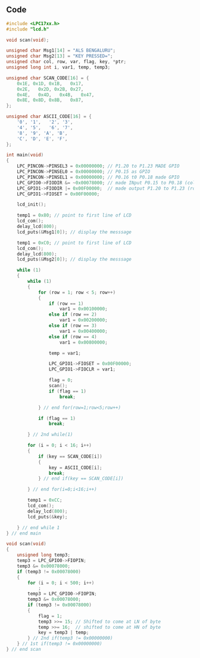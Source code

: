 ## Code

```c
#include <LPC17xx.h>
#include "lcd.h"

void scan(void);

unsigned char Msg1[14] = "ALS BENGALURU";
unsigned char Msg2[13] = "KEY PRESSED=";
unsigned char col, row, var, flag, key, *ptr;
unsigned long int i, var1, temp, temp3;

unsigned char SCAN_CODE[16] = {
	0x1E, 0x1D, 0x1B,	0x17,
	0x2E,	0x2D, 0x2B,	0x27,
	0x4E,	0x4D,	0x4B,	0x47,
	0x8E, 0x8D,	0x8B,	0x87,
};

unsigned char ASCII_CODE[16] = {
	'0', '1',	'2', '3',
	'4', '5',	'6', '7',
	'8', '9', 'A', 'B',
	'C', 'D', 'E', 'F',
};

int main(void)
{
	LPC_PINCON->PINSEL3 = 0x00000000; // P1.20 to P1.23 MADE GPIO
	LPC_PINCON->PINSEL0 = 0x00000000; // P0.15 as GPIO
	LPC_PINCON->PINSEL1 = 0x00000000; // P0.16 t0 P0.18 made GPIO
	LPC_GPIO0->FIODIR &= ~0x00078000; // made INput P0.15 to P0.18 (cols)
	LPC_GPIO1->FIODIR |= 0x00F00000;  // made output P1.20 to P1.23 (rows)
	LPC_GPIO1->FIOSET = 0x00F00000;

	lcd_init();

	temp1 = 0x80; // point to first line of LCD
	lcd_com();
	delay_lcd(800);
	lcd_puts(&Msg1[0]); // display the messsage

	temp1 = 0xC0; // point to first line of LCD
	lcd_com();
	delay_lcd(800);
	lcd_puts(&Msg2[0]); // display the messsage

	while (1)
	{
		while (1)
		{
			for (row = 1; row < 5; row++)
			{
				if (row == 1)
					var1 = 0x00100000;
				else if (row == 2)
					var1 = 0x00200000;
				else if (row == 3)
					var1 = 0x00400000;
				else if (row == 4)
					var1 = 0x00800000;

				temp = var1;

				LPC_GPIO1->FIOSET = 0x00F00000;
				LPC_GPIO1->FIOCLR = var1;

				flag = 0;
				scan();
				if (flag == 1)
					break;

			} // end for(row=1;row<5;row++)

			if (flag == 1)
				break;

		} // 2nd while(1)

		for (i = 0; i < 16; i++)
		{
			if (key == SCAN_CODE[i])
			{
				key = ASCII_CODE[i];
				break;
			} // end if(key == SCAN_CODE[i])

		} // end for(i=0;i<16;i++)

		temp1 = 0xCC;
		lcd_com();
		delay_lcd(800);
		lcd_puts(&key);

	} // end while 1
} // end main

void scan(void)
{
	unsigned long temp3;
	temp3 = LPC_GPIO0->FIOPIN;
	temp3 &= 0x00078000;
	if (temp3 != 0x00078000)
	{
		for (i = 0; i < 500; i++)
			;
		temp3 = LPC_GPIO0->FIOPIN;
		temp3 &= 0x00078000;
		if (temp3 != 0x00078000)
		{
			flag = 1;
			temp3 >>= 15; // Shifted to come at LN of byte
			temp >>= 16;  // shifted to come at HN of byte
			key = temp3 | temp;
		} // 2nd if(temp3 != 0x00000000)
	} // 1st if(temp3 != 0x00000000)
} // end scan

```
